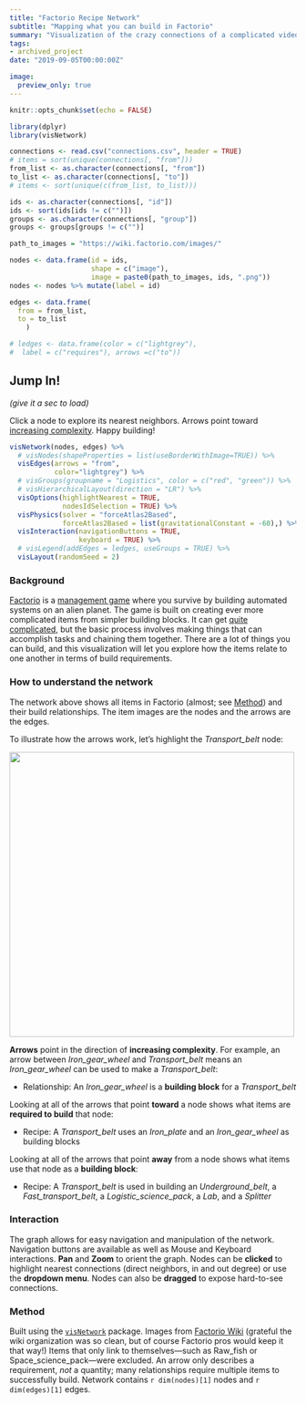 ```yaml
---
title: "Factorio Recipe Network"
subtitle: "Mapping what you can build in Factorio" 
summary: "Visualization of the crazy connections of a complicated video game"
tags:
- archived_project
date: "2019-09-05T00:00:00Z" 

image:
  preview_only: true
---
```


```r
knitr::opts_chunk$set(echo = FALSE)
```

```r
library(dplyr)
library(visNetwork)
```

```r
connections <- read.csv("connections.csv", header = TRUE)
# items = sort(unique(connections[, "from"]))
from_list <- as.character(connections[, "from"])
to_list <- as.character(connections[, "to"])
# items <- sort(unique(c(from_list, to_list)))

ids <- as.character(connections[, "id"])
ids <- sort(ids[ids != c("")])
groups <- as.character(connections[, "group"])
groups <- groups[groups != c("")]
```

```r
path_to_images = "https://wiki.factorio.com/images/"

nodes <- data.frame(id = ids,
                    shape = c("image"),
                    image = paste0(path_to_images, ids, ".png"))
nodes <- nodes %>% mutate(label = id)

edges <- data.frame(
  from = from_list,
  to = to_list
    )
```

```r
# ledges <- data.frame(color = c("lightgrey"),
#  label = c("requires"), arrows =c("to"))
```

## Jump In!

*(give it a sec to load)*

Click a node to explore its nearest neighbors. Arrows point toward [increasing complexity](#how-to-understand-the-network). Happy building! 

```r
visNetwork(nodes, edges) %>%
  # visNodes(shapeProperties = list(useBorderWithImage=TRUE)) %>%
  visEdges(arrows = "from", 
           color="lightgrey") %>%
  # visGroups(groupname = "Logistics", color = c("red", "green")) %>%
  # visHierarchicalLayout(direction = "LR") %>%
  visOptions(highlightNearest = TRUE, 
             nodesIdSelection = TRUE) %>%
  visPhysics(solver = "forceAtlas2Based",
             forceAtlas2Based = list(gravitationalConstant = -60),) %>%
  visInteraction(navigationButtons = TRUE, 
                 keyboard = TRUE) %>%
  # visLegend(addEdges = ledges, useGroups = TRUE) %>%
  visLayout(randomSeed = 2) 
```

### Background

[Factorio](https://factorio.com/) is a [management game](https://en.wikipedia.org/wiki/Construction_and_management_simulation) where you survive by building automated systems on an alien planet. The game is built on creating ever more complicated items from simpler building blocks. It can get [quite complicated](https://www.pcgamer.com/see-what-a-factorio-factory-looks-like-after-500-hours-of-work/), but the basic process involves making things that can accomplish tasks and chaining them together. There are a lot of things you can build, and this visualization will let you explore how the items relate to one another in terms of build requirements.

### How to understand the network

The network above shows all items in Factorio (almost; see [Method](#method)) and their build relationships. The item images are the nodes and the arrows are the edges. 

To illustrate how the arrows work, let's highlight the *Transport_belt* node:

![](factorio_transport_example.png){width=500px} 

**Arrows** point in the direction of **increasing complexity**. For example, an arrow between *Iron_gear_wheel* and *Transport_belt* means an *Iron_gear_wheel* can be used to make a *Transport_belt*: 

  - Relationship: An *Iron_gear_wheel* is a **building block** for a *Transport_belt*

Looking at all of the arrows that point **toward** a node shows what items are **required to build** that node:

  - Recipe: A *Transport_belt* uses an *Iron_plate* and an *Iron_gear_wheel* as building blocks

Looking at all of the arrows that point **away** from a node shows what items use that node as a **building block**:

  - Recipe: A *Transport_belt* is used in building an *Underground_belt*, a *Fast_transport_belt*, a *Logistic_science_pack*, a *Lab*, and a *Splitter*

### Interaction

The graph allows for easy navigation and manipulation of the network. Navigation buttons are available as well as Mouse and Keyboard interactions. **Pan** and **Zoom** to orient the graph. Nodes can be **clicked** to highlight nearest connections (direct neighbors, in and out degree) or use the **dropdown menu**. Nodes can also be **dragged** to expose hard-to-see connections.

### Method

Built using the [`visNetwork`](https://datastorm-open.github.io/visNetwork/) package. Images from [Factorio Wiki](https://wiki.factorio.com/) (grateful the wiki organization was so clean, but of course Factorio pros would keep it that way!) Items that only link to themselves—such as Raw_fish or Space_science_pack—were excluded. An arrow only describes a requirement, *not* a quantity; many relationships require multiple items to successfully build. Network contains `r dim(nodes)[1]` nodes and `r dim(edges)[1]` edges.
